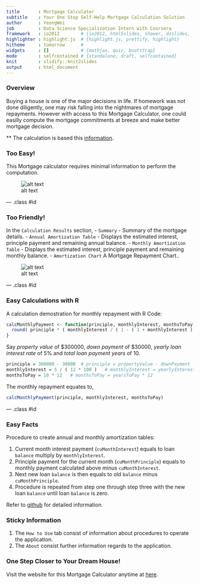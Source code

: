 ```yaml
---
title       : Mortgage Calculator
subtitle    : Your One Stop Self-Help Mortgage Calculation Solution
author      : YeongWei
job         : Data Science Specialization Intern with Coursera
framework   : io2012        # {io2012, html5slides, shower, dzslides, ...}
highlighter : highlight.js  # {highlight.js, prettify, highlight}
hitheme     : tomorrow      # 
widgets     : []            # {mathjax, quiz, bootstrap}
mode        : selfcontained # {standalone, draft, selfcontained}
knit        : slidify::knit2slides
output      : html_document
---
```


### Overview

Buying a house is one of the major decisions in life. If homework was not done diligently, one may risk falling into the nightmares of mortgage repayments. However with access to this Mortgage Calculator, one could easilly compute the mortgage commitments at breeze and make better mortgage decision.

** The calculation is based this [information](http://www.hughcalc.org/formula.php).

### Too Easy!

This Mortgage calculator requires minimal information to perform the computation.

![alt text](assets/img/inputImg.png)

--- .class #id 

### Too Friendly!  

In the `Calculation Results` section,
- `Summary` - Summary of the mortgage details.
- `Annual Amortization Table` - Displays the estimated interest, principle payment and remaining annual balance.
- `Monthly Amortization Table` - Displays the estimated interest, principle payment and remaining monthly balance.
- `Amortization Chart` A Mortgage Repayment Chart..

![alt text](assets/img/outputTabs.png)

--- .class #id 

### Easy Calculations with R

A calculation demostration for monthly repayment with R Code:

```r
calcMonthlyPayment <- function(principle, monthlyInterest, monthsToPay) {
  round( principle * ( monthlyInterest / ( 1 - ( 1 + monthlyInterest ) ^ ( -monthsToPay ) ) ), digits = 2)
}
```

Say *property value* of $300000, *down payment* of $30000, *yearly loan interest rate* of 5% and *total loan payment years* of 10.

```r
principle = 300000 - 30000  # principle = propertyValue - downPayment
monthlyInterest = 5 / ( 12 * 100 )   # monthlyInterest = yearlyInterest / ( 12 * 100 ) 
monthsToPay = 10 * 12   # monthsToPay = yearsToPay * 12
```

The monthly repayment equates to,
```r
calcMonthlyPayment(principle, monthlyInterest, monthsToPay)
```

--- .class #id 

### Easy Facts

Procedure to create annual and monthly amortization tables:

1. Current month interest payment (`cuMonthInterest`) equals to loan `balance` multiply by `monthlyInterest`.
2. Principle payment for the current month (`cuMonthPrinciple`) equals to monthly payment calculated above minus `cuMonthInterest`.
3. Next new loan `balance` is then equals to old `balance` minus `cuMonthPrinciple`.
4. Procedure is repeated from step one through step three with the new loan `balance` until loan `balance` is zero. 

Refer to [github](https://github.com/yeongwei/coursera-develop-data-prods) for detailed information.


### Sticky Information

1. The `How to Use` tab consist of information about procedures to operate the application.
2. The `About` consist further information regards to the application.


### One Step Closer to Your Dream House!

Visit the website for this Mortgage Calculator anytime at [here](https://yeongwei.shinyapps.io/MortgageCalculator/).
